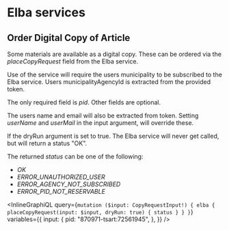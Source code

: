 # Elba services

## Order Digital Copy of Article

Some materials are available as a digital copy. These can be ordered via the _placeCopyRequest_ field from the Elba service.

Use of the service will require the users municipality to be subscribed to the Elba service. Users municipalityAgencyId is extracted from the provided token.

The only required field is _pid_. Other fields are optional.

The users name and email will also be extracted from token. Setting _userName_ and _userMail_ in the input argument, will override these.

If the dryRun argument is set to true. The Elba service will never get called, but will return a status "OK".

The returned _status_ can be one of the following:

- _OK_
- _ERROR_UNAUTHORIZED_USER_
- _ERROR_AGENCY_NOT_SUBSCRIBED_
- _ERROR_PID_NOT_RESERVABLE_

<InlineGraphiQL
  query={`mutation ($input: CopyRequestInput!) {
  elba {
    placeCopyRequest(input: $input, dryRun: true) {
      status
    }
  }
}`}
  variables={{
    input: {
      pid: "870971-tsart:72561945",
    },
  }}
/>
